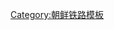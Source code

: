 {{鐵道路線|
| 模板名稱 = 南羅津線
| 名稱 = [[南羅津線]]（已廢止）
| 代表色 = blue
| 背景顏色 = #FFE8EA
| 車站列表 = [[羅津站|羅津]] - [[南羅津站|南羅津]]}}<noinclude>
[[Category:朝鲜铁路模板]]

</noinclude>